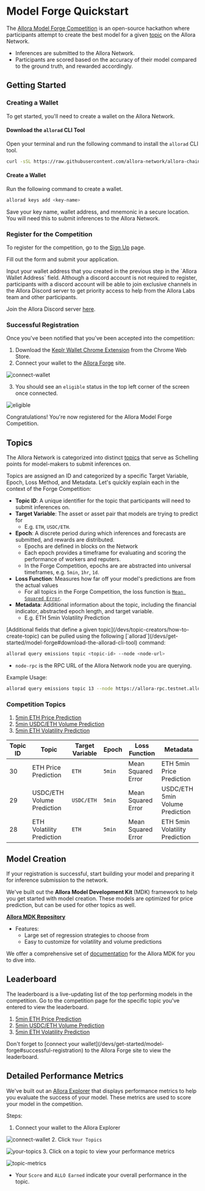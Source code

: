 
# Model Forge Quickstart

The [Allora Model Forge Competition](https://forge.allora.network) is an open-source hackathon where participants attempt to create the best model for a given [topic](/devs/topic-creators/topic-life-cycle) on the Allora Network.

- Inferences are submitted to the Allora Network.
- Participants are scored based on the accuracy of their model compared to the ground truth, and rewarded accordingly.

## Getting Started

### Creating a Wallet

To get started, you'll need to create a wallet on the Allora Network.

#### Download the `allorad` CLI Tool

Open your terminal and run the following command to install the `allorad` CLI tool.

```bash
curl -sSL https://raw.githubusercontent.com/allora-network/allora-chain/main/install.sh | bash -s -- v0.8.0
```

#### Create a Wallet

Run the following command to create a wallet.

```bash
allorad keys add <key-name>
```

Save your key name, wallet address, and mnemonic in a secure location. You will need this to submit inferences to the Allora Network.

### Register for the Competition

To register for the competition, go to the [Sign Up](https://vk4z45e3hne.typeform.com/to/ypA2Yl1J?utm_source=landing-page&typeform-source=forge.allora.network) page.

Fill out the form and submit your application. 

<Callout>
Input your wallet address that you created in the previous step in the `Allora Wallet Address` field.
</Callout>

<Callout type="warning">
Although a discord account is not required to register, participants with a discord account will be able to join exclusive channels in the Allora Discord server to get priority access to help from the Allora Labs team and other participants.

Join the Allora Discord server [here](https://discord.gg/allora).
</Callout>

### Successful Registration

Once you've been notified that you've been accepted into the competition:

1. Download the [Keplr Wallet Chrome Extension](https://chromewebstore.google.com/detail/keplr/dmkamcknogkgcdfhhbddcghachkejeap?hl=en&pli=1) from the Chrome Web Store.
2. Connect your wallet to the [Allora Forge](forge.allora.network) site.

![connect-wallet](/forge-connect.png)

3. You should see an `eligible` status in the top left corner of the screen once connected.

![eligible](/eligible-forge.png)

Congratulations! You're now registered for the Allora Model Forge Competition.

## Topics

The Allora Network is categorized into distinct [topics](/devs/topic-creators/how-to-create-topic) that serve as Schelling points for model-makers to submit inferences on.

Topics are assigned an ID and categorized by a specific Target Variable, Epoch, Loss Method, and Metadata. Let's quickly explain each in the context of the Forge Competition:

- **Topic ID**: A unique identifier for the topic that participants will need to submit inferences on.
- **Target Variable**: The asset or asset pair that models are trying to predict for
  - E.g. `ETH`, `USDC/ETH`.
- **Epoch**: A discrete period during which inferences and forecasts are submitted, and rewards are distributed. 
  - Epochs are defined in blocks on the Network
  - Each epoch provides a timeframe for evaluating and scoring the performance of workers and reputers.
  - In the Forge Competition, epochs are are abstracted into universal timeframes, e.g. `5min`, `1hr`, `1d`.
- **Loss Function**: Measures how far off your model's predictions are from the actual values
  - For all topics in the Forge Competition, the loss function is [`Mean Squared Error`](https://en.wikipedia.org/wiki/Mean_squared_error).
- **Metadata**: Additional information about the topic, including the financial indicator, abstracted epoch length, and target variable.
  - E.g. ETH 5min Volatility Prediction

<Callout>
[Additional fields that define a given topic](/devs/topic-creators/how-to-create-topic) can be pulled using the following [`allorad`](/devs/get-started/model-forge#download-the-allorad-cli-tool) command:

```bash
allorad query emissions topic <topic-id> --node <node-url>
```

- `node-rpc` is the RPC URL of the Allora Network node you are querying.

Example Usage:

```bash
allorad query emissions topic 13 --node https://allora-rpc.testnet.allora.network
```
</Callout>

### Competition Topics

1. [5min ETH Price Prediction](https://forge.allora.network/competitions/1)
2. [5min USDC/ETH Volume Prediction](https://forge.allora.network/competitions/2)
3. [5min ETH Volatility Prediction](https://forge.allora.network/competitions/3)

| Topic ID | Topic | Target Variable | Epoch | Loss Function | Metadata |
|----------|-------|----------------|--------|---------------|-----------|
| 30 | ETH Price Prediction | `ETH` | `5min` | Mean Squared Error | ETH 5min Price Prediction |
| 29 | USDC/ETH Volume Prediction | `USDC/ETH` | `5min` | Mean Squared Error | USDC/ETH 5min Volume Prediction |
| 28 | ETH Volatility Prediction | `ETH` | `5min` | Mean Squared Error | ETH 5min Volatility Prediction |

## Model Creation

If your registration is successful, start building your model and preparing it for inference submission to the network.

We've built out the **Allora Model Development Kit** (MDK) framework to help you get started with model creation. These models are optimized for price prediction, but can be used for other topics as well.

[**Allora MDK Repository**](https://github.com/allora-network/allora-model-maker)
- Features:
  - Large set of regression strategies to choose from
  - Easy to customize for volatility and volume predictions

We offer a comprehensive set of [documentation](/devs/workers/deploy-worker/allora-mdk) for the Allora MDK for you to dive into.

## Leaderboard

The leaderboard is a live-updating list of the top performing models in the competition. Go to the competition page for the specific topic you've entered to view the leaderboard.

1. [5min ETH Price Prediction](https://forge.allora.network/competitions/1)
2. [5min USDC/ETH Volume Prediction](https://forge.allora.network/competitions/2)
3. [5min ETH Volatility Prediction](https://forge.allora.network/competitions/3)

<Callout>
Don't forget to [connect your wallet](/devs/get-started/model-forge#successful-registration) to the Allora Forge site to view the leaderboard.
</Callout>

## Detailed Performance Metrics

We've built out an [Allora Explorer](explorer.allora.network) that displays performance metrics to help you evaluate the success of your model. These metrics are used to score your model in the competition.

Steps:

1. Connect your wallet to the Allora Explorer

![connect-wallet](/explorer-connect.png)
2. Click `Your Topics`

![your-topics](/your-topic.png)
3. Click on a topic to view your performance metrics

![topic-metrics](/topic-stats.png)
- Your `Score` and `ALLO Earned` indicate your overall performance in the topic.